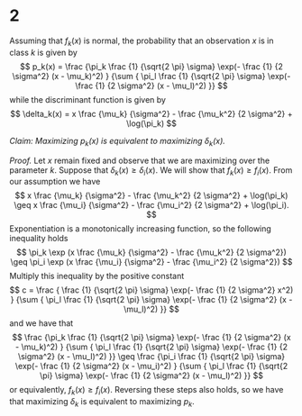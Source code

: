 2
========================================================

Assuming that $f_k(x)$ is normal, the probability that an observation $x$ is in class $k$ is given by
$$
p_k(x) = \frac {\pi_k
                \frac {1} {\sqrt{2 \pi} \sigma}
                \exp(- \frac {1} {2 \sigma^2} (x - \mu_k)^2)
               }
               {\sum {
                \pi_l
                \frac {1} {\sqrt{2 \pi} \sigma}
                \exp(- \frac {1} {2 \sigma^2} (x - \mu_l)^2)
               }}
$$
while the discriminant function is given by
$$
\delta_k(x) = x \frac {\mu_k} {\sigma^2} - \frac {\mu_k^2} {2 \sigma^2}
              + \log(\pi_k)
$$            

*Claim: Maximizing $p_k(x)$ is equivalent to maximizing $\delta_k(x)$.*

*Proof.* Let $x$ remain fixed and observe that we are maximizing over the parameter $k$. Suppose that $\delta_k(x) \geq \delta_i(x)$. We will show that $f_k(x) \geq f_i(x)$. From our assumption we have
$$
x \frac {\mu_k} {\sigma^2} - \frac {\mu_k^2} {2 \sigma^2} + \log(\pi_k)
\geq
x \frac {\mu_i} {\sigma^2} - \frac {\mu_i^2} {2 \sigma^2} + \log(\pi_i).
$$
Exponentiation is a monotonically increasing function, so the following inequality holds
$$
\pi_k \exp (x \frac {\mu_k} {\sigma^2} - \frac {\mu_k^2} {2 \sigma^2})
\geq
\pi_i \exp (x \frac {\mu_i} {\sigma^2} - \frac {\mu_i^2} {2 \sigma^2})
$$
Multiply this inequality by the positive constant
$$
c = \frac {
                \frac {1} {\sqrt{2 \pi} \sigma}
                \exp(- \frac {1} {2 \sigma^2} x^2)
               }
               {\sum {
                \pi_l
                \frac {1} {\sqrt{2 \pi} \sigma}
                \exp(- \frac {1} {2 \sigma^2} (x - \mu_l)^2)
               }}
$$
and we have that
$$
\frac {\pi_k
                \frac {1} {\sqrt{2 \pi} \sigma}
                \exp(- \frac {1} {2 \sigma^2} (x - \mu_k)^2)
               }
               {\sum {
                \pi_l
                \frac {1} {\sqrt{2 \pi} \sigma}
                \exp(- \frac {1} {2 \sigma^2} (x - \mu_l)^2)
               }}
\geq
\frac {\pi_i
                \frac {1} {\sqrt{2 \pi} \sigma}
                \exp(- \frac {1} {2 \sigma^2} (x - \mu_i)^2)
               }
               {\sum {
                \pi_l
                \frac {1} {\sqrt{2 \pi} \sigma}
                \exp(- \frac {1} {2 \sigma^2} (x - \mu_l)^2)
               }}
$$
or equivalently, $f_k(x) \geq f_i(x)$. Reversing these steps also holds, so we have that maximizing $\delta_k$ is equivalent to maximizing $p_k$.
